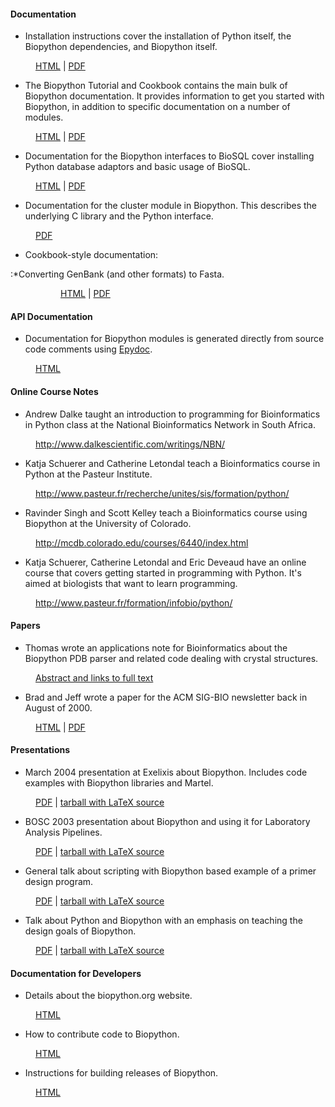 ==== Documentation ====

* Installation instructions cover the installation of Python itself, the Biopython dependencies, and Biopython itself. 
:[http://biopython.open-bio.org/static/DIST/docs/Installation.html HTML] | [http://biopython.open-bio.org/static/DIST/docs/Installation.pdf PDF]
* The Biopython Tutorial and Cookbook contains the main bulk of Biopython documentation. It provides information to get you started with Biopython, in addition to specific documentation on a number of modules. 
:[http://biopython.open-bio.org/static/DIST/docs/Tutorial.html HTML] | [http://biopython.open-bio.org/static/DIST/docs/Tutorial.pdf PDF]
* Documentation for the Biopython interfaces to BioSQL cover installing Python database adaptors and basic usage of BioSQL. 
:[http://biopython.open-bio.org/static/DIST/docs/python_biosql_basic.html HTML] | [http://biopython.open-bio.org/static/DIST/docs/python_biosql_basic.pdf PDF]
* Documentation for the cluster module in Biopython. This describes the underlying C library and the Python interface. 
:[http://biopython.open-bio.org/static/DIST/docs/cluster.pdf PDF]
* Cookbook-style documentation:
:*Converting GenBank (and other formats) to Fasta. 
::[http://biopython.open-bio.org/static/DIST/docs/genbank_to_fasta.html HTML] | [http://biopython.open-bio.org/static/DIST/docs/genbank_to_fasta.pdf PDF]
:*Writing Tests for Biopython. 
::[http://biopython.open-bio.org/static/DIST/docs/biopython_test.html HTML] | [http://biopython.open-bio.org/static/DIST/docs/biopython_test.pdf PDF]
:*Logistic Regression supervised learning. 
::[http://biopython.open-bio.org/static/DIST/docs/LogisticRegression.html HTML] | [http://biopython.open-bio.org/static/DIST/docs/LogisticRegression.html PDF]
:*The Biopython Structural Bioinformatics FAQ. 
::[http://biopython.open-bio.org/static/DIST/docs/biopdb_faq.pdf PDF]
:*Working with restriction enzymes. 
::[http://biopython.open-bio.org/static/DIST/docs/Restriction.html HTML]

==== API Documentation ====

* Documentation for Biopython modules is generated directly from source code comments using [http://epydoc.sourceforge.net/ Epydoc].
:[http://biopython.open-bio.org/static/DIST/docs/api/public/trees.html HTML]

==== Online Course Notes ====

* Andrew Dalke taught an introduction to programming for Bioinformatics in Python class at the National Bioinformatics Network in South Africa.
:http://www.dalkescientific.com/writings/NBN/
* Katja Schuerer and Catherine Letondal teach a Bioinformatics course in Python at the Pasteur Institute.
:http://www.pasteur.fr/recherche/unites/sis/formation/python/
* Ravinder Singh and Scott Kelley teach a Bioinformatics course using Biopython at the University of Colorado.
:http://mcdb.colorado.edu/courses/6440/index.html
* Katja Schuerer, Catherine Letondal and Eric Deveaud have an online course that covers getting started in programming with Python. It's aimed at biologists that want to learn programming.
:http://www.pasteur.fr/formation/infobio/python/

==== Papers ====

*Thomas wrote an applications note for Bioinformatics about the Biopython PDB parser and related code dealing with crystal structures.
:[http://bioinformatics.oupjournals.org/cgi/content/abstract/19/17/2308 Abstract and links to full text]
*Brad and Jeff wrote a paper for the ACM SIG-BIO newsletter back in August of 2000.
:[http://biopython.open-bio.org/static/DIST/docs/acm/ACMbiopy.html HTML] | [http://biopython.open-bio.org/static/DIST/docs/acm/ACMbiopy.pdf PDF]

==== Presentations ====

* March 2004 presentation at Exelixis about Biopython. Includes code examples with Biopython libraries and Martel.
:[http://biopython.open-bio.org/static/DIST/docs/presentations/biopython_exelixis.pdf PDF] | [http://biopython.open-bio.org/static/DIST/docs/presentations/biopython_exelixis.tar.gz tarball with LaTeX source]
* BOSC 2003 presentation about Biopython and using it for Laboratory Analysis Pipelines.
:[http://biopython.open-bio.org/static/DIST/docs/presentations/bosc_biopython.pdf PDF] | [http://biopython.open-bio.org/static/DIST/docs/presentations/bosc_biopython.tar.gz tarball with LaTeX source]
* General talk about scripting with Biopython based example of a primer design program.
:[http://biopython.open-bio.org/static/DIST/docs/presentations/scripting.pdf PDF] | [http://biopython.open-bio.org/static/DIST/docs/presentations/scripting.tar.gz tarball with LaTeX source]
* Talk about Python and Biopython with an emphasis on teaching the design goals of Biopython.
:[http://biopython.open-bio.org/static/DIST/docs/presentations/biopython.pdf PDF] | [http://biopython.open-bio.org/static/DIST/docs/presentations/biopy_group.tar.gz tarball with LaTeX source]

==== Documentation for Developers ====

* Details about the biopython.org website.
:[[website|HTML]]
* How to contribute code to Biopython.
:[[Contributing|HTML]]
* Instructions for building releases of Biopython.
:[[Building a release|HTML]]